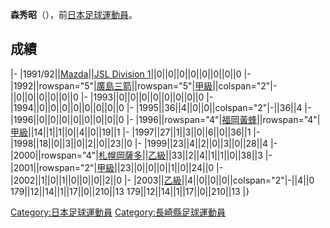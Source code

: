 {{Infobox football biography
|name=森秀昭
|image=
|fullname=森秀昭
|birth_date={{Birth date and age|1972|10|16}}
|cityofbirth=[[長崎縣|長崎縣]]
|countryofbirth=[[日本|日本]]
|position=[[後衛_(足球)|後衛]]
|currentclub=
|years=1991-1996<br/>1996-1999<br/>2000-2003
|clubs=[[廣島三箭|Mazda/廣島三箭]]<br/>[[福岡黃蜂|福岡黃蜂]]<br/>[[札幌岡薩多|札幌岡薩多]]
|caps(goals)=
|nationalyears=
|nationalteam=
|nationalcaps(goals)=
}}
'''森秀昭'''（{{Bd|1972年|10月16日||}}），前[[日本|日本]][[足球|足球]][[運動員|運動員]]。

==成績==
{{Football player club statistics 1|YYN}}
{{Football player club statistics 2|JPN|YYN}}
|-
|1991/92||[[廣島三箭|Mazda]]||[[Japan_Soccer_League|JSL Division 1]]||0||0||0||0||0||0||0||0
|-
|1992||rowspan="5"|[[廣島三箭|廣島三箭]]||rowspan="5"|[[日本職業足球甲級聯賽|甲級]]||colspan="2"|-||0||0||0||0||0||0
|-
|1993||0||0||0||0||0||0||0||0
|-
|1994||0||0||0||0||0||0||0||0
|-
|1995||36||4||0||0||colspan="2"|-||36||4
|-
|1996||0||0||0||0||0||0||0||0
|-
|1996||rowspan="4"|[[福岡黃蜂|福岡黃蜂]]||rowspan="4"|[[日本職業足球甲級聯賽|甲級]]||14||1||1||0||4||0||19||1
|-
|1997||27||1||3||0||6||0||36||1
|-
|1998||18||0||3||0||2||0||23||0
|-
|1999||23||4||2||0||3||0||28||4
|-
|2000||rowspan="4"|[[札幌岡薩多|札幌岡薩多]]||[[日本職業足球乙級聯賽|乙級]]||33||2||4||1||1||0||38||3
|-
|2001||rowspan="2"|[[日本職業足球甲級聯賽|甲級]]||23||0||0||0||1||0||24||0
|-
|2002||1||0||1||0||0||0||2||0
|-
|2003||[[日本職業足球乙級聯賽|乙級]]||4||0||0||0||colspan="2"|-||4||0
{{Football player club statistics 3|1|JPN}}179||12||14||1||17||0||210||13
{{Football player club statistics 5}}179||12||14||1||17||0||210||13
|}

{{Japan-sport-bio-stub}}
{{Soccer-player-stub}}
[[Category:日本足球運動員|Category:日本足球運動員]]
[[Category:長崎縣足球運動員|Category:長崎縣足球運動員]]
